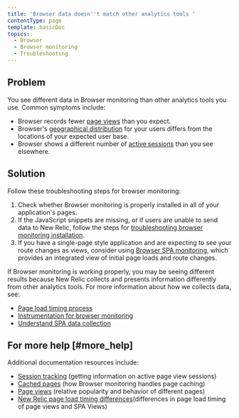 ```yaml
---
title: 'Browser data doesn''t match other analytics tools '
contentType: page
template: basicDoc
topics:
  - Browser
  - Browser monitoring
  - Troubleshooting
---
```


## Problem

You see different data in Browser monitoring than other analytics tools you use. Common symptoms include:

* Browser records fewer [page views](https://docs.newrelic.com/docs/browser/new-relic-browser/additional-standard-features/page-views-insights-your-sites-popularity) than you expect.
* Browser's [geographical distribution](/docs/browser/new-relic-browser/additional-standard-features/geography-webpage-performance-location) for your users differs from the locations of your expected user base.
* Browser shows a different number of [active sessions](https://docs.newrelic.com/docs/browser/new-relic-browser/page-load-timing-resources/session-tracking) than you see elsewhere.

## Solution

Follow these troubleshooting steps for browser monitoring:

1. Check whether Browser monitoring is properly installed in all of your application's pages.
2. If the JavaScript snippets are missing, or if users are unable to send data to New Relic, follow the steps for [troubleshooting browser monitoring installation](/docs/browser/new-relic-browser/installation-configuration/troubleshooting-browser-monitoring-installation).
3. If you have a single-page style application and are expecting to see your route changes as views, consider using [Browser SPA monitoring](/docs/browser/single-page-app-monitoring/get-started/welcome-single-page-app-monitoring), which provides an integrated view of initial page loads and route changes.

If Browser monitoring is working properly, you may be seeing different results because New Relic collects and presents information differently from other analytics tools. For more information about how we collects data, see:

* [Page load timing process](/docs/browser/new-relic-browser/page-load-timing-resources/page-load-timing-process)
* [Instrumentation for browser monitoring](/docs/browser/new-relic-browser/page-load-timing-resources/instrumentation-browser-monitoring)
* [Understand SPA data collection](/docs/browser/single-page-app-monitoring/use-spa-data/understand-spa-data-collection)

## For more help [#more_help]

Additional documentation resources include:

* [Session tracking](/docs/browser/new-relic-browser/page-load-timing-resources/session-tracking) (getting information on active page view sessions)
* [Cached pages](/docs/browser/new-relic-browser/page-load-timing-resources/cached-pages) (how Browser monitoring handles page caching)
* [Page views](/docs/browser/new-relic-browser/additional-standard-features/page-views-insights-your-sites-popularity) (relative popularity and behavior of different pages)
* [New Relic page load timing differences](/docs/browser/single-page-app-monitoring/browser-ui/understand-spa-data-collection#page-load-timing-diff)(differences in page load timing of page views and SPA Views)
